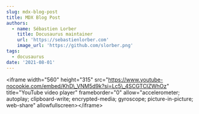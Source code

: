 ```yaml
---
slug: mdx-blog-post
title: MDX Blog Post
authors:
  - name: Sébastien Lorber
    title: Docusaurus maintainer
    url: 'https://sebastienlorber.com'
    image_url: 'https://github.com/slorber.png'
tags:
  - docusaurus
date: '2021-08-01'
---
```


\<iframe width="560" height="315" src="https://www.youtube-nocookie.com/embed/KhD\_VNM5d9k?si=Lc5\_4SCGTCIZWhOz" title="YouTube video player" frameborder="0" allow="accelerometer; autoplay; clipboard-write; encrypted-media; gyroscope; picture-in-picture; web-share" allowfullscreen>\</iframe>
